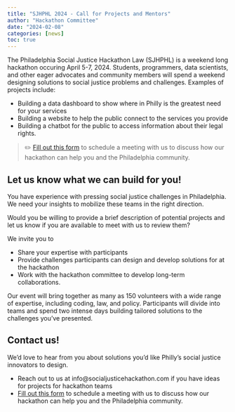 ```yaml
---
title: "SJHPHL 2024 - Call for Projects and Mentors"
author: "Hackathon Committee"
date: "2024-02-08"
categories: [news]
toc: true
---
```


The Philadelphia Social Justice Hackathon Law (SJHPHL) is a weekend long hackathon occuring April 5-7, 2024. Students, programmers, data scientists, and other eager advocates and community members will spend a weekend designing solutions to social justice problems and challenges. Examples of projects include: 

* Building a data dashboard to show where in Philly is the greatest need for your services
* Building a website to help the public connect to the services you provide
* Building a chatbot for the public to access information about their legal rights.

> ✏️ [Fill out this form](https://docs.google.com/forms/d/1CaHIVtf3pohPl34DduosxeKB87p8WAfZ0cMbEgosCG0) to schedule a meeting with us to discuss how our hackathon can help you and the Philadelphia community.

## Let us know what we can build for you!

You have experience with pressing social justice challenges in Philadelphia. We need your insights to mobilize these teams in the right direction.

Would you be willing to provide a brief description of potential projects and let us know if you are available to meet with us to review them?

We invite you to

* Share your expertise with participants
* Provide challenges participants can design and develop solutions for at the hackathon
* Work with the hackathon committee to develop long-term collaborations.

Our event will bring together as many as 150 volunteers with a wide range of expertise, including coding, law, and policy. Participants will divide into teams and spend two intense days building tailored solutions to the challenges you've presented. 

## Contact us! 

We'd love to hear from you about solutions you'd like Philly’s social justice innovators to design.

* Reach out to us at info@socialjusticehackathon.com if you have ideas for projects for hackathon teams
* [Fill out this form](https://docs.google.com/forms/d/1CaHIVtf3pohPl34DduosxeKB87p8WAfZ0cMbEgosCG0) to schedule a meeting with us to discuss how our hackathon can help you and the Philadelphia community.